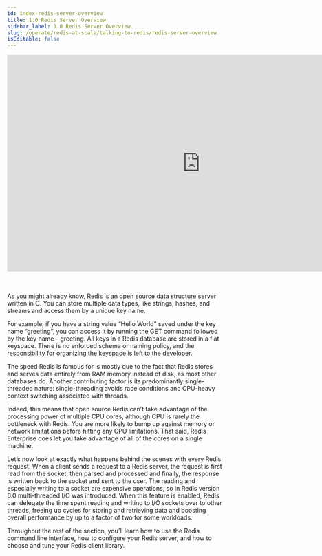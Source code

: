 ```yaml
---
id: index-redis-server-overview
title: 1.0 Redis Server Overview
sidebar_label: 1.0 Redis Server Overview
slug: /operate/redis-at-scale/talking-to-redis/redis-server-overview
isEditable: false
---
```



<div align="center">
<iframe width="896" height="504" src="https://www.youtube.com/embed/GnVvrLF7oeE" title="YouTube video player" frameborder="0" allow="accelerometer; autoplay; clipboard-write; encrypted-media; gyroscope; picture-in-picture" allowfullscreen></iframe></div>
<br />
<br />
<p>As you might already know, Redis is an open source data structure server written in C. You can store multiple data types, like strings, hashes, and streams and access them by a unique key name. </p>

For example, if you have a string value “Hello World” saved under the key name “greeting”, you can access it by running the GET command followed by the key name - greeting. All keys in a Redis database are stored in a flat keyspace. There is no enforced schema or naming policy, and the responsibility for organizing the keyspace is left to the developer.

The speed Redis is famous for is mostly due to the fact that Redis stores and serves data entirely from RAM memory instead of disk, as most other databases do. Another contributing factor is its predominantly single-threaded nature: single-threading avoids race conditions and CPU-heavy context switching associated with threads.

Indeed, this means that open source Redis can’t take advantage of the processing power of multiple CPU cores, although CPU is rarely the bottleneck with Redis. You are more likely to bump up against memory or network limitations before hitting any CPU limitations. That said, Redis Enterprise does let you take advantage of all of the cores on a single machine.

Let’s now look at exactly what happens behind the scenes with every Redis request. When a client sends a request to a Redis server, the request is first read from the socket, then parsed and processed and finally, the response is written back to the socket and sent to the user. The reading and especially writing to a socket are expensive operations, so in Redis version 6.0 multi-threaded I/O was introduced. When this feature is enabled, Redis can delegate the time spent reading and writing to I/O sockets over to other threads, freeing up cycles for storing and retrieving data and boosting overall performance by up to a factor of two for some workloads.

Throughout the rest of the section, you’ll learn how to use the Redis command line interface, how to configure your Redis server, and how to choose and tune your Redis client library. 



